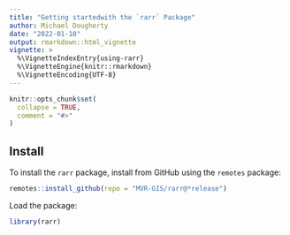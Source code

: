 ```yaml
---
title: "Getting startedwith the `rarr` Package"
author: Michael Dougherty
date: "2022-01-10" 
output: rmarkdown::html_vignette
vignette: >
  %\VignetteIndexEntry{using-rarr}
  %\VignetteEngine{knitr::rmarkdown}
  %\VignetteEncoding{UTF-8}
---
```


```r
knitr::opts_chunk$set(
  collapse = TRUE,
  comment = "#>"
)
```

## Install
To install the `rarr` package, install from GitHub using the `remotes` package:
```r
remotes::install_github(repo = "MVR-GIS/rarr@*release")
```

Load the package:
```r
library(rarr)
```


```r

```


